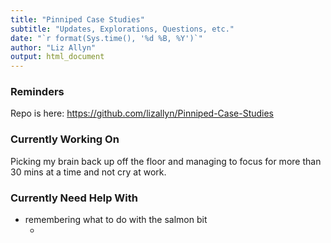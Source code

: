 ```yaml
---
title: "Pinniped Case Studies"
subtitle: "Updates, Explorations, Questions, etc."
date: "`r format(Sys.time(), '%d %B, %Y')`"
author: "Liz Allyn"
output: html_document
---
```


### Reminders
Repo is here: <https://github.com/lizallyn/Pinniped-Case-Studies>

### Currently Working On
Picking my brain back up off the floor and managing to focus for more than 30 mins at a time and not cry at work.

### Currently Need Help With
* remembering what to do with the salmon bit
  + 
